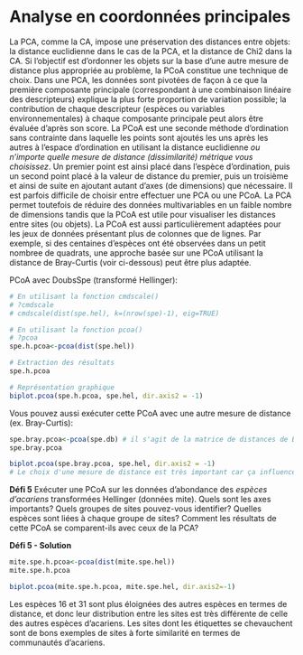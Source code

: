 #  Analyse en coordonnées principales

La PCA, comme la CA, impose une préservation des distances entre objets:
la distance euclidienne dans le cas de la PCA, et la distance de Chi2
dans la CA. Si l'objectif est d'ordonner les objets sur la base d'une
autre mesure de distance plus appropriée au problème, la PCoA constitue
une technique de choix. Dans une PCA, les données sont pivotées de façon
à ce que la première composante principale (correspondant à une
combinaison linéaire des descripteurs) explique la plus forte proportion
de variation possible; la contribution de chaque descripteur (espèces ou
variables environnementales) à chaque composante principale peut alors
être évaluée d'après son score. La PCoA est une seconde méthode
d'ordination sans contrainte dans laquelle les points sont ajoutés les
uns après les autres à l'espace d'ordination en utilisant la distance
euclidienne *ou n'importe quelle mesure de distance (dissimilarité)
métrique vous choisissez*. Un premier point est ainsi placé dans
l'espèce d'ordination, puis un second point placé à la valeur de
distance du premier, puis un troisième et ainsi de suite en ajoutant
autant d'axes (de dimensions) que nécessaire. Il est parfois difficile
de choisir entre effectuer une PCA ou une PCoA. La PCA permet toutefois
de réduire des données multivariables en un faible nombre de dimensions
tandis que la PCoA est utile pour visualiser les distances entre sites
(ou objets). La PCoA est aussi particulièrement adaptées pour les jeux
de données présentant plus de colonnes que de lignes. Par exemple, si
des centaines d'espèces ont été observées dans un petit nombree de
quadrats, une approche basée sur une PCoA utilisant la distance de
Bray-Curtis (voir ci-dessous) peut être plus adaptée.

PCoA avec DoubsSpe (transformé Hellinger):

```r
# En utilisant la fonction cmdscale()
# ?cmdscale
# cmdscale(dist(spe.hel), k=(nrow(spe)-1), eig=TRUE)

# En utilisant la fonction pcoa()
# ?pcoa
spe.h.pcoa<-pcoa(dist(spe.hel))

# Extraction des résultats
spe.h.pcoa 

# Représentation graphique
biplot.pcoa(spe.h.pcoa, spe.hel, dir.axis2 = -1)
```

Vous pouvez aussi exécuter cette PCoA avec une autre mesure de distance
(ex. Bray-Curtis):

```r
spe.bray.pcoa<-pcoa(spe.db) # il s'agit de la matrice de distances de Bray-Curtis qu'on a générée plus tôt 
spe.bray.pcoa

biplot.pcoa(spe.bray.pcoa, spe.hel, dir.axis2 = -1)
# Le choix d'une mesure de distance est très important car ça influence les résultats! 
```

**Défi 5** Exécuter une PCoA sur les données d'abondance des *espèces
d'acariens* transformées Hellinger (données mite). Quels sont les axes
importants? Quels groupes de sites pouvez-vous identifier? Quelles
espèces sont liées à chaque groupe de sites? Comment les résultats de
cette PCoA se comparent-ils avec ceux de la PCA?

**Défi 5 - Solution** 

```r
mite.spe.h.pcoa<-pcoa(dist(mite.spe.hel))
mite.spe.h.pcoa

biplot.pcoa(mite.spe.h.pcoa, mite.spe.hel, dir.axis2=-1)
```

Les espèces 16 et 31 sont plus éloignées des autres espèces en termes de
distance, et donc leur distribution entre les sites est très différente
de celle des autres espèces d'acariens. Les sites dont les étiquettes
se chevauchent sont de bons exemples de sites à forte similarité en
termes de communautés d'acariens. 
